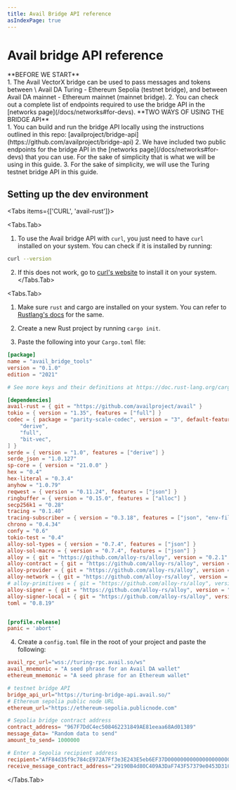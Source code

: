 ```yaml
---
title: Avail Bridge API reference
asIndexPage: true
---
```


# Avail bridge API reference

<Callout type="info">
**BEFORE WE START**<br/>
1. The Avail VectorX bridge can be used to pass messages and tokens between \
Avail DA Turing - Ethereum Sepolia (testnet bridge),
and between Avail DA mainnet - Ethereum mainnet (mainnet bridge).
2. You can check out a complete list of endpoints required to use the bridge API in the [networks page](/docs/networks#for-devs).
</Callout>

<Callout type="info">
**TWO WAYS OF USING THE BRIDGE API**<br/>
1. You can build and run the bridge API locally using the instructions outlined in this repo:
[availproject/bridge-api](https://github.com/availproject/bridge-api)
2. We have included two public endpoints for the bridge API in the [networks page](/docs/networks#for-devs) that you can use.
For the sake of simplicity that is what we will be using in this guide.
3. For the sake of simplicity, we will use the Turing testnet bridge API in this guide.
</Callout>

## Setting up the dev environment


<Tabs items={['CURL', 'avail-rust']}>

<Tabs.Tab>

1. To use the Avail bridge API with `curl`, you just need to have `curl` installed on your system. 
You can check if it is installed by running:

```sh
curl --version
```

2. If this does not work, go to [curl's website](https://curl.se/) to install it on your system. 
</Tabs.Tab>

<Tabs.Tab>

1. Make sure `rust` and cargo are installed on your system. You can refer to [Rustlang's docs](https://www.rust-lang.org/tools/install) for the same.

2. Create a new Rust project by running `cargo init`.

3. Paste the following into your `Cargo.toml` file:

```toml
[package]
name = "avail_bridge_tools"
version = "0.1.0"
edition = "2021"

# See more keys and their definitions at https://doc.rust-lang.org/cargo/reference/manifest.html

[dependencies]
avail-rust = { git = "https://github.com/availproject/avail" }
tokio = { version = "1.35", features = ["full"] }
codec = { package = "parity-scale-codec", version = "3", default-features = false, features = [
    "derive",
    "full",
    "bit-vec",
] }
serde = { version = "1.0", features = ["derive"] }
serde_json = "1.0.127"
sp-core = { version = "21.0.0" }
hex = "0.4"
hex-literal = "0.3.4"
anyhow = "1.0.79"
reqwest = { version = "0.11.24", features = ["json"] }
ringbuffer = { version = "0.15.0", features = ["alloc"] }
secp256k1 = "0.28"
tracing = "0.1.40"
tracing-subscriber = { version = "0.3.18", features = ["json", "env-filter"] }
chrono = "0.4.34"
confy = "0.6"
tokio-test = "0.4"
alloy-sol-types = { version = "0.7.4", features = ["json"] }
alloy-sol-macro = { version = "0.7.4", features = ["json"] }
alloy = { git = "https://github.com/alloy-rs/alloy", version = "0.2.1" }
alloy-contract = { git = "https://github.com/alloy-rs/alloy", version = "0.2.1" }
alloy-provider = { git = "https://github.com/alloy-rs/alloy", version = "0.2.1" }
alloy-network = { git = "https://github.com/alloy-rs/alloy", version = "0.2.1" }
# alloy-primitives = { git = "https://github.com/alloy-rs/alloy", version = "0.2.1" }
alloy-signer = { git = "https://github.com/alloy-rs/alloy", version = "0.2.1" }
alloy-signer-local = { git = "https://github.com/alloy-rs/alloy", version = "0.2.1" }
toml = "0.8.19"


[profile.release]
panic = 'abort'
```

4. Create a `config.toml` file in the root of your project and paste the following:

```toml
avail_rpc_url="wss://turing-rpc.avail.so/ws"
avail_mnemonic = "A seed phrase for an Avail DA wallet"
ethereum_mnemonic = "A seed phrase for an Ethereum wallet"

# testnet bridge API
bridge_api_url="https://turing-bridge-api.avail.so/"
# Ethereum sepolia public node URL
ethereum_url="https://ethereum-sepolia.publicnode.com"

# Sepolia bridge contract address
contract_address= "967F7DdC4ec508462231849AE81eeaa68Ad01389"
message_data= "Random data to send"
amount_to_send= 1000000

# Enter a Sepolia recipient address
recipient="AfF84d35f9c784cE972A7Ff3e3E243E5eb6EF37D000000000000000000000000"
receive_message_contract_address="29190B4d80C409A3DaF743F57379e0453D31C26b"
```

</Tabs.Tab>
</Tabs>